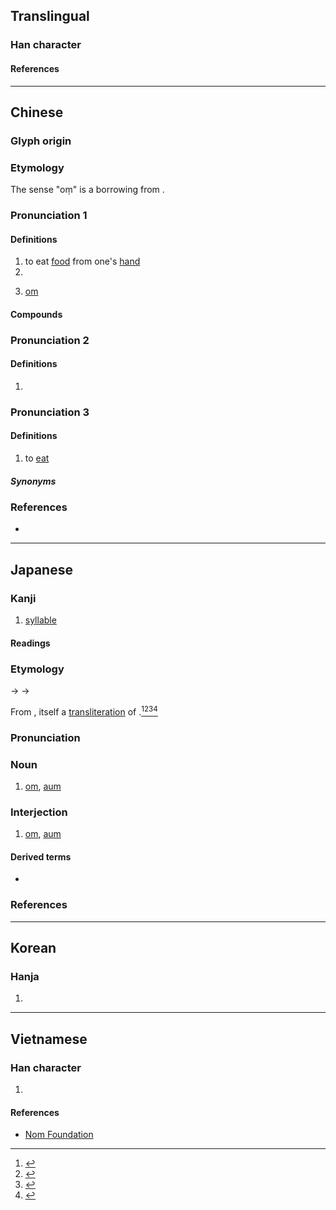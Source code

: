 {{character info/new}}
==Translingual==

===Han character===
{{Han char|rn=30|rad=口|as=08|sn=11|four=64016|canj=RKLU|ids=⿰口奄}}

====References====
{{Han ref|kx=0193.270|dkj=03770|dj=0414.060|hdz=10638.140|uh=5535}}

----

==Chinese==
{{zh-forms}}

===Glyph origin===
{{Han etym}}

===Etymology===
The sense "oṃ" is a borrowing from {{bor|zh|sa|ओम्}}.

===Pronunciation 1===
{{zh-pron
|m=ǎn
|c=am2
|mc=y
|oc=y
|cat=
}}

====Definitions====
{{zh-hanzi}}

# to eat [[food]] from one's [[hand]]
# {{n-g|An interjection indicating doubt.}}
# {{lb|zh|Buddhism}} [[om]]

====Compounds====
{{zh-der|唵噆|唵嘛呢叭咪吽}}

===Pronunciation 2===
{{zh-pron
|m=ān
|c=am2
|cat=interj
}}

====Definitions====
{{zh-hanzi}}

# {{n-g|An interjection indicating response.}}

===Pronunciation 3===
{{zh-pron
|mn=xm,zz:ām
|cat=
}}

====Definitions====
{{zh-hanzi}}

# {{lb|zh|Xiamen|&|Zhangzhou|_|Hokkien|childish}} to [[eat]]

=====Synonyms=====
{{zh-dial|吃}}

===References===
* {{R:yue:mfccd}}

----

==Japanese==

===Kanji===
{{ja-kanji|grade=|rs=口08}}

# [[syllable]]

====Readings====
{{rfv-pron|ja}}
{{ja-readings
|goon=おん<おん<おむ
|kanon=あん<あん<あむ
|kun=ふく-む
}}

===Etymology===
{{ja-kanjitab|おん|yomi=on}}
{{IPAfont|*/om/}} → {{IPAchar|/omu/}} → {{IPAchar|/oɴ/}}

From {{der|ja|ltc|sort=おん|-}} {{ltc-l|唵}}, itself a [[transliteration]] of {{bor|ja|sa|sort=おん|ओम्}}.<ref name="NP">{{R:Nipponica}}</ref><ref name="DJS">{{R:Daijisen}}</ref><ref>{{R:Sekai Dai Hyakka Jiten}}</ref><ref name="DJR">{{R:Daijirin}}</ref>

===Pronunciation===
{{ja-pron|おん|y=goon}}

===Noun===
{{ja-noun|おん|オン}}

# {{lb|ja|Buddhism|sort=おん}} [[om]], [[aum]]
#: {{synonyms|ja|オーム|tr=ōmu}}

===Interjection===
{{ja-pos|interjection|おん|オン}}

# {{lb|ja|Buddhism|sort=おん}} [[om]], [[aum]]
#: {{synonyms|ja|オーム|tr=ōmu}}

====Derived terms====
* {{ja-r|唵 阿毘羅%吽欠|おん あびら%うんけん}}

===References===
<references/>

----

==Korean==

===Hanja===
{{ko-hanja|hangeul=[[암]], [[옴]]|rv=am, om|mr=am, om}}

# {{rfdef|ko|sort=口08}}

----

==Vietnamese==

===Han character===
{{vi-hantu|rs=口08|[[úm]], [[ướm]]}}

# {{rfdef|vi|sort=口08}}

====References====
* [http://nomfoundation.org/common/nom_details.php?codepoint=5535 Nom Foundation]